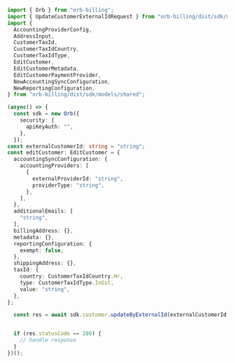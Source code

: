 ```typescript UpdateByExternalId.ts
import { Orb } from "orb-billing";
import { UpdateCustomerExternalIdRequest } from "orb-billing/dist/sdk/models/operations";
import {
  AccountingProviderConfig,
  AddressInput,
  CustomerTaxId,
  CustomerTaxIdCountry,
  CustomerTaxIdType,
  EditCustomer,
  EditCustomerMetadata,
  EditCustomerPaymentProvider,
  NewAccountingSyncConfiguration,
  NewReportingConfiguration,
} from "orb-billing/dist/sdk/models/shared";

(async() => {
  const sdk = new Orb({
    security: {
      apiKeyAuth: "",
    },
  });
const externalCustomerId: string = "string";
const editCustomer: EditCustomer = {
  accountingSyncConfiguration: {
    accountingProviders: [
      {
        externalProviderId: "string",
        providerType: "string",
      },
    ],
  },
  additionalEmails: [
    "string",
  ],
  billingAddress: {},
  metadata: {},
  reportingConfiguration: {
    exempt: false,
  },
  shippingAddress: {},
  taxId: {
    country: CustomerTaxIdCountry.Hr,
    type: CustomerTaxIdType.InGst,
    value: "string",
  },
};

  const res = await sdk.customer.updateByExternalId(externalCustomerId, editCustomer);


  if (res.statusCode == 200) {
    // handle response
  }
})();
```
